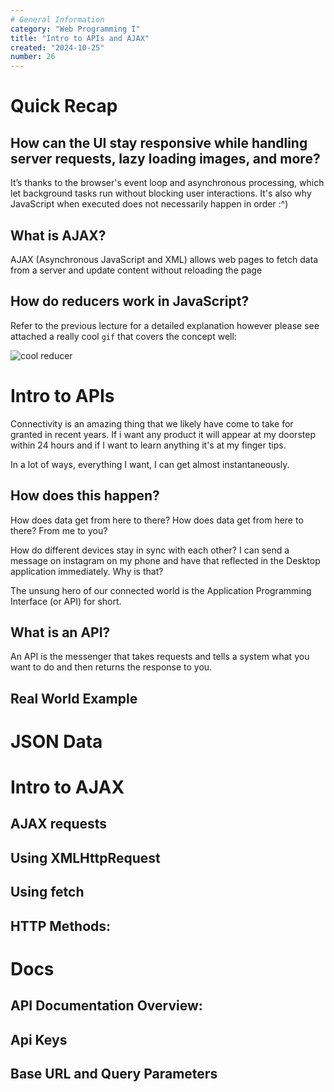 ```yaml
---
# General Information
category: "Web Programming I"
title: "Intro to APIs and AJAX"
created: "2024-10-25"
number: 26
---
```


# Quick Recap

## How can the UI stay responsive while handling server requests, lazy loading images, and more?

It’s thanks to the browser's event loop and asynchronous processing, which let background tasks run without blocking user interactions. It's also why JavaScript when executed does not necessarily happen in order :^)

## What is AJAX?

AJAX (Asynchronous JavaScript and XML) allows web pages to fetch data from a server and update content without reloading the page

## How do reducers work in JavaScript?

Refer to the previous lecture for a detailed explanation however please see attached a really cool `gif` that covers the concept well:

![cool reducer](./assets/reduce.gif)

# Intro to APIs

Connectivity is an amazing thing that we likely have come to take for granted in recent years. If i want any product it will appear at my doorstep within 24 hours and if I want to learn anything it's at my finger tips.

In a lot of ways, everything I want, I can get almost instantaneously.

## How does this happen?

How does data get from here to there? How does data get from here to there? From me to you?

How do different devices stay in sync with each other? I can send a message on instagram on my phone and have that reflected in the Desktop application immediately. Why is that?

The unsung hero of our connected world is the Application Programming Interface (or API) for short.

## What is an API?

An API is the messenger that takes requests and tells a system what you want to do and then returns the response to you.

## Real World Example

# JSON Data

# Intro to AJAX

## AJAX requests

## Using XMLHttpRequest

## Using fetch

## HTTP Methods:

# Docs

## API Documentation Overview:

## Api Keys

## Base URL and Query Parameters
